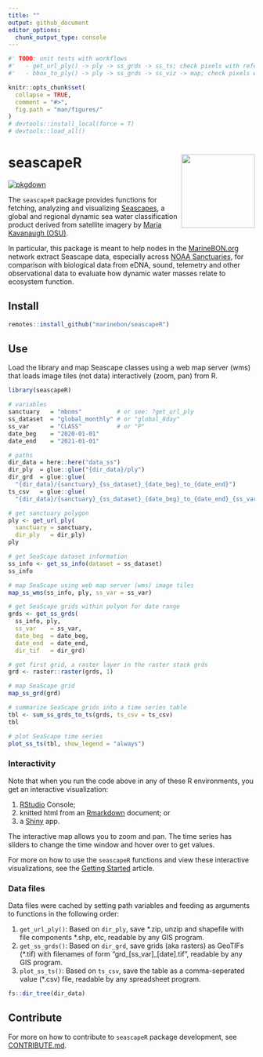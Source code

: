 ```yaml
---
title: ""
output: github_document
editor_options: 
  chunk_output_type: console
---
```


<!-- README.md is generated from README.Rmd. Please edit that file -->
<!-- DELETE data_ss/ before running -->

```r
#' TODO: unit tests with workflows
#'   - get_url_ply() -> ply -> ss_grds -> ss_ts; check pixels with reference
#'   - bbox_to_ply() -> ply -> ss_grds -> ss_viz -> map; check pixels with reference

knitr::opts_chunk$set(
  collapse = TRUE,
  comment = "#>",
  fig.path = "man/figures/"
)
# devtools::install_local(force = T)
# devtools::load_all()
```

# seascapeR <a href='https://marinebon.org/seascapeR'><img src='man/figures/logo.svg' align="right" height="150" /></a>

[![pkgdown](https://github.com/marinebon/seascapeR/workflows/pkgdown/badge.svg)](https://github.com/marinebon/seascapeR/actions?query=workflow%3Apkgdown)

<!--
[![R build status](https://github.com/mitchelloharawild/icon/workflows/R-CMD-check/badge.svg)](https://github.com/mitchelloharawild/icon/actions?workflow=R-CMD-check)
[![Coverage status](https://codecov.io/gh/mitchelloharawild/icon/branch/master/graph/badge.svg)](https://codecov.io/gh/mitchelloharawild/icon?branch=master)
[![lifecycle](https://img.shields.io/badge/lifecycle-experimental-orange.svg)](https://www.tidyverse.org/lifecycle/#experimental)
[![CRAN_Status_Badge](http://www.r-pkg.org/badges/version/icon)](https://cran.r-project.org/package=icon)
-->
<!-- [![Downloads](http://cranlogs.r-pkg.org/badges/icon?color=brightgreen)](https://cran.r-project.org/package=icon) -->


The `seascapeR` package provides functions for fetching, analyzing and visualizing [ Seascapes](https://coastwatch.noaa.gov/cw/satellite-data-products/multi-parameter-models/seascape-pelagic-habitat-classification.html), a global and regional dynamic sea water classification product derived from satellite imagery by [Maria Kavanaugh (OSU)](https://ceoas.oregonstate.edu/people/maria-kavanaugh). 

In particular, this package is meant to help nodes in the [MarineBON.org](https://marinebon.org) network extract Seascape data, especially across [NOAA Sanctuaries](https://sanctuaries.noaa.gov), for comparison with biological data from eDNA, sound, telemetry and other observational data to evaluate how dynamic water masses relate to ecosystem function. 

## Install

```r
remotes::install_github("marinebon/seascapeR")
```

## Use

Load the library and map Seascape classes using a web map server (wms) that loads image tiles (not data) interactively (zoom, pan) from R.

```r
library(seascapeR)

# variables
sanctuary   = "mbnms"          # or see: ?get_url_ply
ss_dataset  = "global_monthly" # or "global_8day"
ss_var      = "CLASS"          # or "P"
date_beg    = "2020-01-01"
date_end    = "2021-01-01"

# paths
dir_data = here::here("data_ss")
dir_ply  = glue::glue("{dir_data}/ply")
dir_grd  = glue::glue(
  "{dir_data}/{sanctuary}_{ss_dataset}_{date_beg}_to_{date_end}")
ts_csv   = glue::glue(
  "{dir_data}/{sanctuary}_{ss_dataset}_{date_beg}_to_{date_end}_{ss_var}.csv")

# get sanctuary polygon
ply <- get_url_ply(
  sanctuary = sanctuary, 
  dir_ply   = dir_ply)
ply

# get SeaScape dataset information
ss_info <- get_ss_info(dataset = ss_dataset)
ss_info

# map SeaScape using web map server (wms) image tiles
map_ss_wms(ss_info, ply, ss_var = ss_var)

# get SeaScape grids within polyon for date range 
grds <- get_ss_grds(
  ss_info, ply, 
  ss_var    = ss_var, 
  date_beg  = date_beg, 
  date_end  = date_end,
  dir_tif   = dir_grd)

# get first grid, a raster layer in the raster stack grds
grd <- raster::raster(grds, 1)

# map SeaScape grid
map_ss_grd(grd)

# summarize SeaScape grids into a time series table
tbl <- sum_ss_grds_to_ts(grds, ts_csv = ts_csv)
tbl

# plot SeaScape time series
plot_ss_ts(tbl, show_legend = "always")
```

### Interactivity

Note that when you run the code above in any of these R environments, you get an interactive visualization:

1. [RStudio](https://rstudio.com/products/rstudio/download/) Console;
1. knitted html from an [Rmarkdown](https://rmarkdown.rstudio.com/) document; or 
1. a [Shiny](https://shiny.rstudio.com/) app.

The interactive map allows you to zoom and pan. The time series has sliders to change the time window and hover over to get values.

For more on how to use the `seascapeR` functions and view these interactive visualizations, see the [Getting Started](articles/seascapeR.html) article.

### Data files

Data files were cached by setting path variables and feeding as arguments to functions in the following order:

1. `get_url_ply()`: Based on `dir_ply`, save \*.zip, unzip and shapefile with file components \*.shp, etc, readable by any GIS program. 
1. `get_ss_grds()`: Based on `dir_grd`, save grids (aka rasters) as GeoTIFs (*.tif) with filenames of form "grd_[ss_var]_[date].tif", readable by any GIS program.
1. `plot_ss_ts()`: Based on `ts_csv`, save the table as a comma-seperated value (*.csv) file, readable by any spreadsheet program.

```r
fs::dir_tree(dir_data)
```


## Contribute

For more on how to contribute to `seascapeR` package development, see [CONTRIBUTE.md]( https://github.com/marinebon/seascapeR/blob/main/CONTRIBUTE.md).



